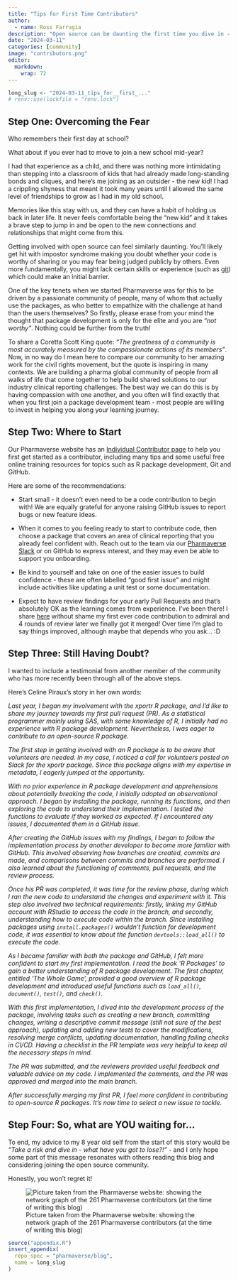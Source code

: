 ```yaml
---
title: "Tips for First Time Contributors"
author:
  - name: Ross Farrugia
description: "Open source can be daunting the first time you dive in - this blog will help you get started!"
date: "2024-03-11"
categories: [community]
image: "contributors.png"
editor: 
  markdown: 
    wrap: 72
---
```


<!--------------- typical setup ----------------->

```r
long_slug <- "2024-03-11_tips_for__first_..."
# renv::use(lockfile = "renv.lock")
```

<!--------------- post begins here ----------------->

## Step One: Overcoming the Fear

Who remembers their first day at school?

What about if you ever had to move to join a new school mid-year?

I had that experience as a child, and there was nothing more
intimidating than stepping into a classroom of kids that had already
made long-standing bonds and cliques, and here's me joining as an
outsider - the new kid! I had a crippling shyness that meant it took
many years until I allowed the same level of friendships to grow as I
had in my old school.

Memories like this stay with us, and they can have a habit of holding us
back in later life. It never feels comfortable being the "new kid" and
it takes a brave step to jump in and be open to the new connections and
relationships that might come from this.

Getting involved with open source can feel similarly daunting. You'll
likely get hit with impostor syndrome making you doubt whether your code
is worthy of sharing or you may fear being judged publicly by others.
Even more fundamentally, you might lack certain skills or experience
(such as
[git](https://git-scm.com/book/en/v2/Getting-Started-What-is-Git%3F))
which could make an initial barrier.

One of the key tenets when we started Pharmaverse was for this to be
driven by a passionate community of people, many of whom that actually
use the packages, as who better to empathize with the challenge at hand
than the users themselves? So firstly, please erase from your mind the
thought that package development is only for the elite and you are *"not
worthy"*. Nothing could be further from the truth!

To share a Coretta Scott King quote: *"The greatness of a community is
most accurately measured by the compassionate actions of its members"*.
Now, in no way do I mean here to compare our community to her amazing
work for the civil rights movement, but the quote is inspiring in many
contexts. We are building a pharma global community of people from all
walks of life that come together to help build shared solutions to our
industry clinical reporting challenges. The best way we can do this is
by having compassion with one another, and you often will find exactly
that when you first join a package development team - most people are
willing to invest in helping you along your learning journey.

## Step Two: Where to Start

Our Pharmaverse website has an [Individual Contributor
page](https://pharmaverse.org/contribute/ic/) to help you first get
started as a contributor, including many tips and some useful free
online training resources for topics such as R package development, Git
and GitHub.

Here are some of the recommendations:

-   Start small - it doesn't even need to be a code contribution to
    begin with! We are equally grateful for anyone raising GitHub issues
    to report bugs or new feature ideas.

-   When it comes to you feeling ready to start to contribute code, then
    choose a package that covers an area of clinical reporting that you
    already feel confident with. Reach out to the team via our
    [Pharmaverse
    Slack](https://join.slack.com/t/pharmaverse/shared_invite/zt-yv5atkr4-Np2ytJ6W_QKz_4Olo7Jo9A)
    or on GitHub to express interest, and they may even be able to
    support you onboarding.

-   Be kind to yourself and take on one of the easier issues to build
    confidence - these are often labelled "good first issue" and might
    include activities like updating a unit test or some documentation.

-   Expect to have review findings for your early Pull Requests and
    that's absolutely OK as the learning comes from experience. I've
    been there! I share
    [here](https://github.com/pharmaverse/admiral/pull/760) without
    shame my first ever code contribution to admiral and 4 rounds of
    review later we finally got it merged! Over time I'm glad to say
    things improved, although maybe that depends who you ask... :D

## Step Three: Still Having Doubt?

I wanted to include a testimonial from another member of the community
who has more recently been through all of the above steps.

Here's Celine Piraux's story in her own words:

*Last year, I began my involvement with the xportr R package, and I'd
like to share my journey towards my first pull request (PR). As a
statistical programmer mainly using SAS, with some knowledge of R, I
initially had no experience with R package development. Nevertheless, I
was eager to contribute to an open-source R package.*

*The first step in getting involved with an R package is to be aware
that volunteers are needed. In my case, I noticed a call for volunteers
posted on Slack for the xportr package. Since this package aligns with
my expertise in metadata, I eagerly jumped at the opportunity.*

*With no prior experience in R package development and apprehensions
about potentially breaking the code, I initially adopted an
observational approach. I began by installing the package, running its
functions, and then exploring the code to understand their
implementation. I tested the functions to evaluate if they worked as
expected. If I encountered any issues, I documented them in a GitHub
issue.*

*After creating the GitHub issues with my findings, I began to follow
the implementation process by another developer to become more familiar
with GitHub. This involved observing how branches are created, commits
are made, and comparisons between commits and branches are performed. I
also learned about the functioning of comments, pull requests, and the
review process.*

*Once his PR was completed, it was time for the review phase, during
which I ran the new code to understand the changes and experiment with
it. This step also involved two technical requirements: firstly, linking
my GitHub account with RStudio to access the code in the branch, and
secondly, understanding how to execute code within the branch. Since
installing packages using `install.packages()` wouldn't function for
development code, it was essential to know about the function
`devtools::load_all()` to execute the code.*

*As I became familiar with both the package and GitHub, I felt more
confident to start my first implementation. I read the book 'R Packages'
to gain a better understanding of R package development. The first
chapter, entitled 'The Whole Game', provided a good overview of R
package development and introduced useful functions such as
`load_all()`, `document()`, `test()`, and `check()`.*

*With this first implementation, I dived into the development process of
the package, involving tasks such as creating a new branch, committing
changes, writing a descriptive commit message (still not sure of the
best approach), updating and adding new tests to cover the
modifications, resolving merge conflicts, updating documentation,
handling failing checks in CI/CD. Having a checklist in the PR template
was very helpful to keep all the necessary steps in mind.*

*The PR was submitted, and the reviewers provided useful feedback and
valuable advice on my code. I implemented the comments, and the PR was
approved and merged into the main branch.*

*After successfully merging my first PR, I feel more confident in
contributing to open-source R packages. It's now time to select a new
issue to tackle.*

## Step Four: So, what are YOU waiting for...

To end, my advice to my 8 year old self from the start of this story
would be *"Take a risk and dive in - what have you got to lose?!"* - and
I only hope some part of this message resonates with others reading this
blog and considering joining the open source community.

Honestly, you won't regret it!

![Picture taken from the Pharmaverse website: showing the network graph
of the 261 Pharmaverse contributors (at the time of writing this
blog)](contributors.png){fig-align="center"}

<!--------------- appendices go here ----------------->

```r
source("appendix.R")
insert_appendix(
  repo_spec = "pharmaverse/blog",
  name = long_slug
)
```
